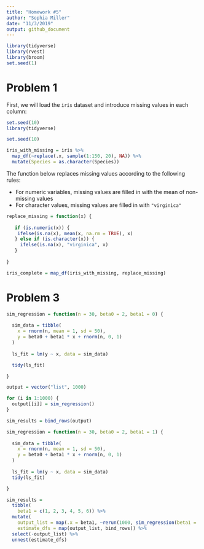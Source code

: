 ```yaml
---
title: "Homework #5"
author: "Sophia Miller"
date: "11/3/2019"
output: github_document
---
```

```r
library(tidyverse)
library(rvest)
library(broom)
set.seed(1)
```

# Problem 1

First, we will load the `iris` dataset and introduce missing values in each column: 

```r
set.seed(10)
library(tidyverse)

set.seed(10)

iris_with_missing = iris %>% 
  map_df(~replace(.x, sample(1:150, 20), NA)) %>%
  mutate(Species = as.character(Species))
```

The function below replaces missing values according to the following rules:

* For numeric variables, missing values are filled in with the mean of non-missing values
* For character values, missing values are filled in with `"virginica"`

```r
replace_missing = function(x) {
  
   if (is.numeric(x)) {
    ifelse(is.na(x), mean(x, na.rm = TRUE), x)
   } else if (is.character(x)) {
     ifelse(is.na(x), "virginica", x)
   }
     
}

iris_complete = map_df(iris_with_missing, replace_missing)
```

# Problem 3

```r
sim_regression = function(n = 30, beta0 = 2, beta1 = 0) {
  
  sim_data = tibble(
    x = rnorm(n, mean = 1, sd = 50),
    y = beta0 + beta1 * x + rnorm(n, 0, 1)
  )
  
  ls_fit = lm(y ~ x, data = sim_data)

  tidy(ls_fit)

}

output = vector("list", 1000)

for (i in 1:1000) {
  output[[i]] = sim_regression()
}

sim_results = bind_rows(output)
```

```r
sim_regression = function(n = 30, beta0 = 2, beta1 = 1) {
  
  sim_data = tibble(
    x = rnorm(n, mean = 1, sd = 50),
    y = beta0 + beta1 * x + rnorm(n, 0, 1)
  )
  
  ls_fit = lm(y ~ x, data = sim_data)
  tidy(ls_fit)

}

sim_results = 
  tibble(
    beta1 = c(1, 2, 3, 4, 5, 6)) %>% 
  mutate(
    output_list = map(.x = beta1, ~rerun(1000, sim_regression(beta1 = .x))),
    estimate_dfs = map(output_list, bind_rows)) %>% 
  select(-output_list) %>% 
  unnest(estimate_dfs)
```


